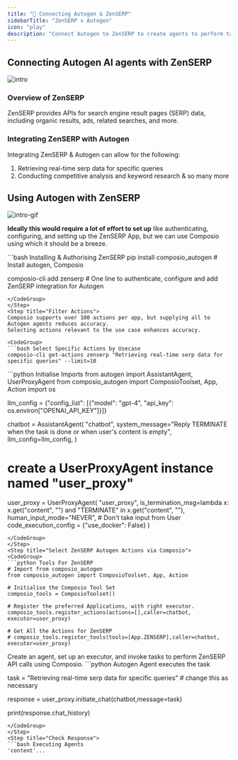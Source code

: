```yaml
---
title: "🚀 Connecting Autogen & ZenSERP"
sidebarTitle: "ZenSERP x Autogen"
icon: "play"
description: "Connect Autogen to ZenSERP to create agents to perform tasks using natural language"
---
```


## Connecting Autogen AI agents with ZenSERP
![intro](/media/intro.jpg)

### Overview of ZenSERP

ZenSERP provides APIs for search engine result pages (SERP) data, including organic results, ads, related searches, and more.

### Integrating ZenSERP with Autogen

Integrating ZenSERP & Autogen can allow for the following:

1. Retrieving real-time serp data for specific queries
2. Conducting competitive analysis and keyword research
& so many more

## Using Autogen with ZenSERP
![intro-gif](/media/intro.gif)
<Steps>
<Step title="Setting Up the Environment">

**Ideally this would require a lot of effort to set up** like authenticating, configuring, and setting up the ZenSERP App, but we can use Composio using which it should be a breeze.

<CodeGroup>
```bash Installing & Authorising ZenSERP
pip install composio_autogen # Install autogen, Composio 

composio-cli add zenserp # One line to authenticate, configure and add ZenSERP integration for Autogen
```
</CodeGroup>
</Step>
<Step title="Filter Actions">
Composio supports over 100 actions per app, but supplying all to Autogen agents reduces accuracy.
Selecting actions relevant to the use case enhances accuracy.

<CodeGroup>
```bash Select Specific Actions by Usecase
composio-cli get-actions zenserp "Retrieving real-time serp data for specific queries" --limit=10
```
</CodeGroup>

</Step>
<Step title="Import Base Packages">

<CodeGroup>
```python Initialise Imports
from autogen import AssistantAgent, UserProxyAgent
from composio_autogen import ComposioToolset, App, Action
import os

llm_config = {"config_list": [{"model": "gpt-4", "api_key": os.environ["OPENAI_API_KEY"]}]}

chatbot = AssistantAgent(
    "chatbot",
    system_message="Reply TERMINATE when the task is done or when user's content is empty",
    llm_config=llm_config,
)

# create a UserProxyAgent instance named "user_proxy"
user_proxy = UserProxyAgent(
    "user_proxy",
    is_termination_msg=lambda x: x.get("content", "") and "TERMINATE" in x.get("content", ""),
    human_input_mode="NEVER", # Don't take input from User
    code_execution_config = {"use_docker": False}
)
```
</CodeGroup>
</Step>
<Step title="Select ZenSERP Autogen Actions via Composio">
<CodeGroup>
```python Tools For ZenSERP
# Import from composio_autogen
from composio_autogen import ComposioToolset, App, Action

# Initialise the Composio Tool Set
composio_tools = ComposioToolset()

# Register the preferred Applications, with right executor. 
composio_tools.register_actions(actions=[],caller=chatbot, executor=user_proxy)

# Get All the Actions for ZenSERP
# composio_tools.register_tools(tools=[App.ZENSERP],caller=chatbot, executor=user_proxy) 
```
</CodeGroup>
</Step>
<Step title="Execute the Agent">
Create an agent, set up an executor, and invoke tasks to perform ZenSERP API calls using Composio. 
<CodeGroup>
```python Autogen Agent executes the task

task = "Retrieving real-time serp data for specific queries" # change this as necessary

response = user_proxy.initiate_chat(chatbot,message=task)

print(response.chat_history)
```
</CodeGroup>
</Step>
<Step title="Check Response">
```bash Executing Agents
'content'...
```
</Step>
</Steps>
